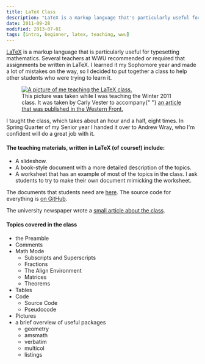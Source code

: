 ```yaml
---
title: LaTeX Class
description: "LaTeX is a markup language that's particularly useful for typesetting mathematics. When I was at WWU, I taught a 1.5 hour class covering the basics."
date: 2011-09-28
modified: 2013-07-01
tags: [intro, beginner, latex, teaching, wwu]
---
```


[LaTeX](http://en.wikipedia.org/wiki/LaTeX) is a markup language that is particularly useful for typesetting mathematics. Several teachers at WWU recommended or required that assignments be written in LaTeX. I learned it my Sophomore year and made a lot of mistakes on the way, so I decided to put together a class to help other students who were trying to learn it.


<figure>
  <a href="http://www.westernfrontonline.net/news/article_512400df-0419-5171-9c79-ab3efe785ac6.html">
    <Image
      src={latexPresentation}
      alt="A picture of me teaching the LaTeX class."
    />
  </a>
  <figcaption>
    This picture was taken while I was teaching the Winter 2011 class. It was
    taken by Carly Vester to accompany{" "}
    <a href="http://www.westernfrontonline.net/news/article_512400df-0419-5171-9c79-ab3efe785ac6.html">
      an article that was published in the Western Front.
    </a>
  </figcaption>
</figure>

I taught the class, which takes about an hour and a half, eight times. In Spring Quarter of my Senior year I handed it over to Andrew Wray, who I'm confident will do a great job with it.

#### The teaching materials, written in LaTeX (of course!) include:

- A slideshow.
- A book-style document with a more detailed description of the topics.
- A worksheet that has an example of most of the topics in the class. I ask students to try to make their own document mimicking the worksheet.

The documents that students need are [here](https://docs.google.com/file/d/0B5P_UFIGCcUaMDc2OTI2NTktMGU5Mi00OGNkLWIwODItMTVhMzZhM2RjNGU1/edit?num=50&sort=name&layout=list#). The source code for everything is [on GitHub](https://github.com/bgschiller/latex-course).

The university newspaper wrote a [small article about the class](http://www.westernfrontonline.net/news/article_512400df-0419-5171-9c79-ab3efe785ac6.html).

#### Topics covered in the class

- the Preamble
- Comments
- Math Mode
  - Subscripts and Superscripts
  - Fractions
  - The Align Environment
  - Matrices
  - Theorems
- Tables
- Code
  - Source Code
  - Pseudocode
- Pictures
- a brief overview of useful packages
  - geometry
  - amsmath
  - verbatim
  - multicol
  - listings
